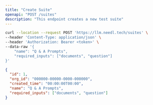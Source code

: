 ```yaml
---
title: "Create Suite"
openapi: "POST /suites"
description: "This endpoint creates a new test suite"
---
```


<RequestExample>

```bash Example Request
curl --location --request POST 'https://llm.needl.tech/suites' \
--header 'Content-Type: application/json' \
--header 'Authorization: Bearer <token>' \
--data-raw '{
    "name": "Q & A Prompts",
    "required_inputs": ["documents", "question"]
}'
```

</RequestExample>

<ResponseExample>

```json Example Response
{
  "id": 1,
  "org_id": "000000-00000-0000-000000",
  "created_time": "00:00:00T00:00",
  "name": "Q & A Prompts",
  "required_inputs": ["documents", "question"]
}
```

</ResponseExample>
